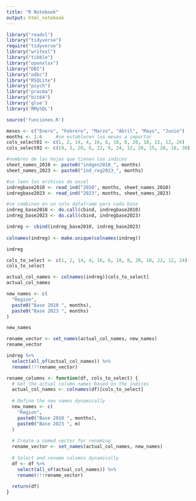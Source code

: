 ```yaml
---
title: "R Notebook"
output: html_notebook
---
```


```r
library("readxl")
library("tidyverse")
require("tidyverse")
library("writexl")
library("tibble")
library("openxlsx")
library("DBI")
library("odbc")
library("RSQLite")
library("psych")
library("pracma")
library("bit64")
library('glue')
library('RMySQL')

source('funciones.R')
```

```r
meses <- c("Enero", "Febrero", "Marzo", "Abril", "Mayo", "Junio")
months <- 1:6     #se establecen los meses a importar
cols_select01 <- c(1, 2, 14, 4, 16, 6, 18, 8, 20, 10, 22, 12, 24)
cols_select02 <- c(19, 3, 20, 6, 22, 9, 24, 12, 26, 15, 28, 18, 30)
```

```r
#nombres de las hojas que tienen los indices
sheet_names_2010 <- paste0("indgen2010_", months)
sheet_names_2023 <- paste0("ind_reg2023_", months)

#se leen los archivos de excel
indregbase2010 <- read_ind("2010", months, sheet_names_2010)
indregbase2023 <- read_ind("2023", months, sheet_names_2023)

#se combinan en un solo dataframe para cada base
indreg_base2010 <- do.call(cbind, indregbase2010)
indreg_base2023 <- do.call(cbind, indregbase2023)

indreg <- cbind(indreg_base2010, indreg_base2023) 
 
colnames(indreg) <- make.unique(colnames(indreg))

indreg
```

```r
cols_to_select <- c(1, 2, 14, 4, 16, 6, 18, 8, 20, 10, 22, 12, 24)
cols_to_select
```

```r
actual_col_names <- colnames(indreg)[cols_to_select]
actual_col_names
```

```r
new_names <- c(
  "Region",
  paste0("Base 2010 ", months),
  paste0("Base 2023 ", months)
)

new_names
```

```r
rename_vector <- set_names(actual_col_names, new_names)
rename_vector
```

```r
indreg %>%
  select(all_of(actual_col_names)) %>%
  rename(!!!rename_vector)
```

```r
rename_columns <- function(df, cols_to_select) {
  # Get the actual column names based on the indices
  actual_col_names <- colnames(df)[cols_to_select]
  
  # Define the new names dynamically
  new_names <- c(
    "Region",
    paste0("Base 2010 ", months),
    paste0("Base 2023 ", m)
  )
  
  # Create a named vector for renaming
  rename_vector <- set_names(actual_col_names, new_names)
  
  # Select and rename columns dynamically
  df <- df %>%
    select(all_of(actual_col_names)) %>%
    rename(!!!rename_vector)
  
  return(df)
}
```
